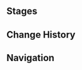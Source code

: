 {{Description|Certified player Choneaux, a reporter always looking for that exclusive scoop. Such news isn't that easy to come by, so he makes his own &mdash; for example, by covering duels between extraordinary card players. Though most readers haven't the slightest inkling about the players he mentions, those pieces earn enough to pay for both his expenditures and alcohol. Better than nothing, eh?|[[Map]] description}}
{{Genius Invokation TCG Character Stages Intro}}

==Stages==
{{Genius Invokation TCG Stages/Detailed|Choneaux}}

==Change History==
{{Change History|4.7}}

==Navigation==
{{Genius Invokation TCG Stages Navbox}}
